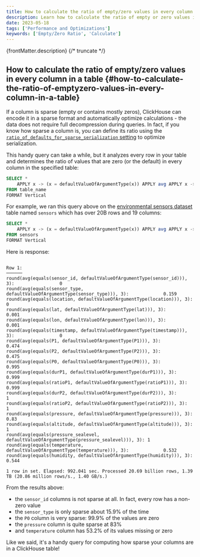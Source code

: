 ```yaml
---
title: How to calculate the ratio of empty/zero values in every column in a table
description: Learn how to calculate the ratio of empty or zero values in every column of a ClickHouse table to optimize sparse column serialization.
date: 2023-05-18
tags: ['Performance and Optimizations']
keywords: ['Empty/Zero Ratio', 'Calculate']
---
```


{frontMatter.description}
{/* truncate */}

## How to calculate the ratio of empty/zero values in every column in a table {#how-to-calculate-the-ratio-of-emptyzero-values-in-every-column-in-a-table}

If a column is sparse (empty or contains mostly zeros), ClickHouse can encode it in a sparse format and automatically optimize calculations - the data does not require full decompression during queries. In fact, if you know how sparse a column is, you can define its ratio using the [`ratio_of_defaults_for_sparse_serialization` setting](https://clickhouse.com/docs/en/operations/settings/merge-tree-settings#ratio_of_defaults_for_sparse_serialization) to optimize serialization.

This handy query can take a while, but it analyzes every row in your table and determines the ratio of values that are zero (or the default) in every column in the specified table:

```sql
SELECT *
    APPLY x -> (x = defaultValueOfArgumentType(x)) APPLY avg APPLY x -> round(x, 3)
FROM table_name
FORMAT Vertical
```

For example, we ran this query above on the [environmental sensors dataset](https://clickhouse.com/docs/en/getting-started/example-datasets/environmental-sensors) table named `sensors` which has over 20B rows and 19 columns:

```sql
SELECT *
    APPLY x -> (x = defaultValueOfArgumentType(x)) APPLY avg APPLY x -> round(x, 3)
FROM sensors
FORMAT Vertical
```

Here is response:

```response

Row 1:
──────
round(avg(equals(sensor_id, defaultValueOfArgumentType(sensor_id))), 3):                 0
round(avg(equals(sensor_type, defaultValueOfArgumentType(sensor_type))), 3):             0.159
round(avg(equals(location, defaultValueOfArgumentType(location))), 3):                   0
round(avg(equals(lat, defaultValueOfArgumentType(lat))), 3):                             0.001
round(avg(equals(lon, defaultValueOfArgumentType(lon))), 3):                             0.001
round(avg(equals(timestamp, defaultValueOfArgumentType(timestamp))), 3):                 0
round(avg(equals(P1, defaultValueOfArgumentType(P1))), 3):                               0.474
round(avg(equals(P2, defaultValueOfArgumentType(P2))), 3):                               0.475
round(avg(equals(P0, defaultValueOfArgumentType(P0))), 3):                               0.995
round(avg(equals(durP1, defaultValueOfArgumentType(durP1))), 3):                         0.999
round(avg(equals(ratioP1, defaultValueOfArgumentType(ratioP1))), 3):                     0.999
round(avg(equals(durP2, defaultValueOfArgumentType(durP2))), 3):                         1
round(avg(equals(ratioP2, defaultValueOfArgumentType(ratioP2))), 3):                     1
round(avg(equals(pressure, defaultValueOfArgumentType(pressure))), 3):                   0.83
round(avg(equals(altitude, defaultValueOfArgumentType(altitude))), 3):                   1
round(avg(equals(pressure_sealevel, defaultValueOfArgumentType(pressure_sealevel))), 3): 1
round(avg(equals(temperature, defaultValueOfArgumentType(temperature))), 3):             0.532
round(avg(equals(humidity, defaultValueOfArgumentType(humidity))), 3):                   0.544

1 row in set. Elapsed: 992.041 sec. Processed 20.69 billion rows, 1.39 TB (20.86 million rows/s., 1.40 GB/s.)
```

From the results above:

- the `sensor_id` columns is not sparse at all. In fact, every row has a non-zero value
- the `sensor_type` is only sparse about 15.9% of the time
- the `P0` column is very sparse: 99.9% of the values are zero
- the `pressure` column is quite sparse at 83%
- and `temperature` column has 53.2% of its values missing or zero

Like we said, it's a handy query for computing how sparse your columns are in a ClickHouse table!
